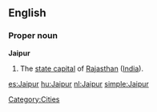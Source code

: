 ==English==
===Proper noun===
'''Jaipur'''
#The [[state capital]] of [[Rajasthan]] ([[India]]).
[[Category:Cities]]

[[es:Jaipur]]
[[hu:Jaipur]]
[[nl:Jaipur]]
[[simple:Jaipur]]